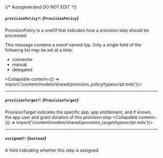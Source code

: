 {/* Autogenerated DO NOT EDIT  */}

##### `provisionPolicy?`: *{`ProvisionPolicy`}*
ProvisionPolicy is a oneOf that indicates how a provision step should be processed.

This message contains a oneof named typ. Only a single field of the following list may be set at a time:
  - connector
  - manual
  - delegated

<Collapsible content={() => import('/content/models/shared/provision_policy/typescript.mdx')}>
</Collapsible>

---
##### `provisionTarget?`: *{`ProvisionTarget`}*
ProvisionTarget indicates the specific app, app entitlement, and if known, the app user and grant duration of this provision step
<Collapsible content={() => import('/content/models/shared/provision_target/typescript.mdx')}>
</Collapsible>

---
##### `assigned?`: *{`boolean`}*
A field indicating whether this step is assigned.

